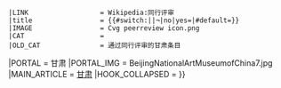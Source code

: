 {{WPBannerMeta
|PROJECT                = 甘肃
 |BANNER_NAME           = Template:甘肃专题
 |substcheck            = <includeonly>{{subst:</includeonly><includeonly>substcheck}}</includeonly>
 |small                 = {{{small|}}}
 |category              = {{{category|¬}}}
 |listas                = {{{listas|}}}
|IMAGE_LEFT             = BeijingNationalArtMuseumofChina7.jpg
|QUALITY_SCALE          = subpage
 |class                 = {{{class|}}}
|auto                   = {{{auto|}}}
|importance             = {{{importance|}}}
|ASSESSMENT_CAT         = 甘肃条目
|ASSESSMENT_LINK        = PJ:甘肃/评级标准
|COMMENTS               = yes
|COMMENTS_CAT           = 含有评论页的甘肃条目
|attention              = {{{attention|}}}
 |ATTENTION_CAT         = 需要关注的甘肃条目
|note 1                 = {{{ref|}}}
 |NOTE_1_TEXT           = 根据标记，本条目需要补充更多[[WP:列明来源|来源]]'''[[WP:可供查证|以供查证]]'''。
 |NOTE_1_IMAGE          = Question_book-4.svg
 |NOTE_1_CAT            = 需要补充来源的甘肃条目
|infobox                = {{{needs-infobox|}}}
 |INFOBOX_CAT           = 需要信息框的甘肃条目
 |peer review           = {{{peer|}}}
 |old peer review       = {{#switch:{{lc:{{{old-peer|¬}}}}}||¬|no=|yes}}
 |LINK                  = Wikipedia:同行评审
 |title                 = {{#switch:{{lc:{{{old-peer|¬}}}}}||¬|no|yes={{SUBJECTPAGENAME}}|#default={{{old-peer|}}}}}
 |IMAGE                 = Cvg peerreview icon.png
 |CAT                   = 
 |OLD_CAT               = 通过同行评审的甘肃条目
|PORTAL                 = 甘肃
|PORTAL_IMG             = BeijingNationalArtMuseumofChina7.jpg
|MAIN_ARTICLE           = [[甘肃]]
|HOOK_COLLAPSED         = {{WPBannerMeta/hooks/notecounter
 |category              = {{{category|¬}}}
 |BANNER_NAME           = Template:甘肃专题
 |note 1                = {{{peer|}}}
 |note 2                = {{{old-peer|}}}
}}}}<noinclude>
{{documentation}}
</noinclude>
